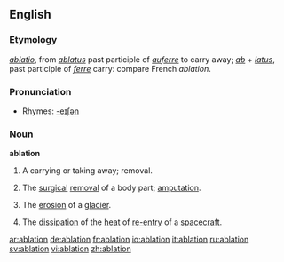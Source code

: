 ==English==
===Etymology===
{{L.}} ''[[ablatio]]'', from ''[[ablatus]]'' past participle of ''[[auferre]]'' to carry away; ''[[ab]]'' + ''[[latus]]'', past participle of ''[[ferre]]'' carry: compare French ''ablation''.

===Pronunciation===
*Rhymes: [[Rhymes:English:-eɪʃǝn|-eɪʃǝn]]

===Noun===
{{wikipedia}}
'''ablation'''
#A carrying or taking away; removal.
#{{medicine}} The [[surgical]] [[removal]] of a body part; [[amputation]].
#{{geology}} The [[erosion]] of a [[glacier]].
#{{physics}} The [[dissipation]] of the [[heat]] of [[re-entry]] of a [[spacecraft]].

[[ar:ablation]]
[[de:ablation]]
[[fr:ablation]]
[[io:ablation]]
[[it:ablation]]
[[ru:ablation]]
[[sv:ablation]]
[[vi:ablation]]
[[zh:ablation]]